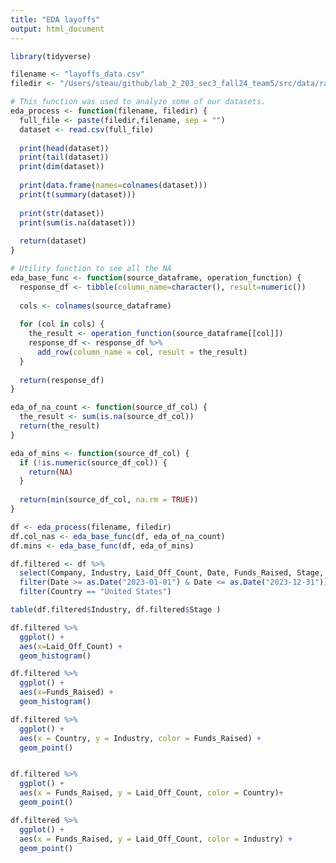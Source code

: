 ```yaml
---
title: "EDA layoffs"
output: html_document
---
```


```r
library(tidyverse)

filename <- "layoffs_data.csv"
filedir <- "/Users/steau/github/lab_2_203_sec3_fall24_team5/src/data/raw/"
```

```r
# This function was used to analyze some of our datasets.
eda_process <- function(filename, filedir) {
  full_file <- paste(filedir,filename, sep = "")
  dataset <- read.csv(full_file)
  
  print(head(dataset))
  print(tail(dataset))
  print(dim(dataset))
  
  print(data.frame(names=colnames(dataset)))
  print(t(summary(dataset)))
  
  print(str(dataset))
  print(sum(is.na(dataset)))
  
  return(dataset)
}
```

```r
# Utility function to see all the NA
eda_base_func <- function(source_dataframe, operation_function) {
  response_df <- tibble(column_name=character(), result=numeric())
  
  cols <- colnames(source_dataframe)
  
  for (col in cols) {
    the_result <- operation_function(source_dataframe[[col]])  
    response_df <- response_df %>% 
      add_row(column_name = col, result = the_result) 
  }
  
  return(response_df)
}

eda_of_na_count <- function(source_df_col) {
  the_result <- sum(is.na(source_df_col))
  return(the_result)
}

eda_of_mins <- function(source_df_col) {
  if (!is.numeric(source_df_col)) {
    return(NA)
  }
  
  return(min(source_df_col, na.rm = TRUE))
}
```

```r
df <- eda_process(filename, filedir)
df.col_nas <- eda_base_func(df, eda_of_na_count)
df.mins <- eda_base_func(df, eda_of_mins)
```

```r
df.filtered <- df %>% 
  select(Company, Industry, Laid_Off_Count, Date, Funds_Raised, Stage, Country) %>% 
  filter(Date >= as.Date("2023-01-01") & Date <= as.Date("2023-12-31")) %>% 
  filter(Country == "United States")

table(df.filtered$Industry, df.filtered$Stage )
```


```r
df.filtered %>% 
  ggplot() +
  aes(x=Laid_Off_Count) +
  geom_histogram()

df.filtered %>% 
  ggplot() +
  aes(x=Funds_Raised) +
  geom_histogram()

```

```r
df.filtered %>% 
  ggplot() +
  aes(x = Country, y = Industry, color = Funds_Raised) +
  geom_point() 


df.filtered %>% 
  ggplot() +
  aes(x = Funds_Raised, y = Laid_Off_Count, color = Country)+
  geom_point() 

df.filtered %>% 
  ggplot() +
  aes(x = Funds_Raised, y = Laid_Off_Count, color = Industry) +
  geom_point() 
```

